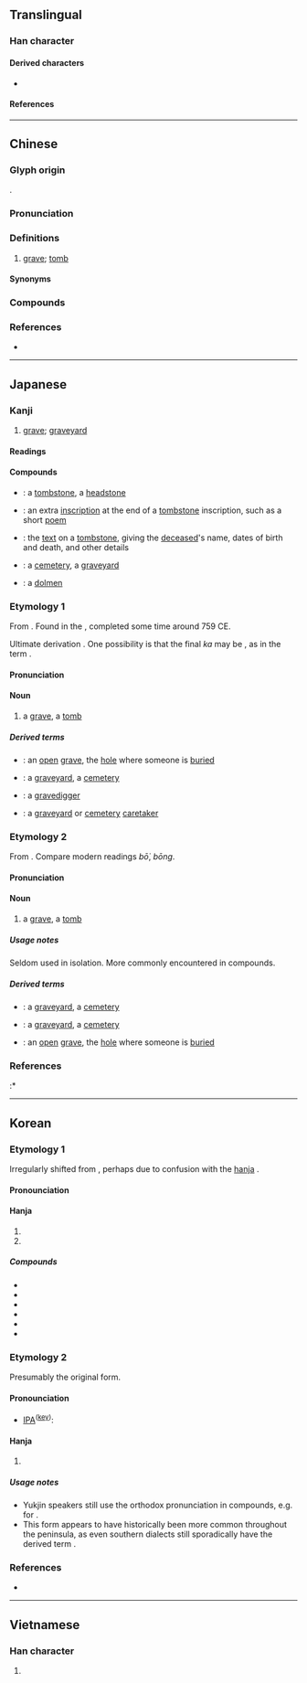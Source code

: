 {{character info}}
==Translingual==

===Han character===
{{Han char|rn=32|rad=土|as=10|sn=13|four=44104|canj=TAKG|ids=⿱莫土}}

====Derived characters====
* {{l|mul|[[𭂥]], [[𫮲]], [[𮁒]]}}

====References====
{{Han ref|kx=0238.120|dkj=05431|dj=0476.190|hdz=10470.090|uh=5893}}

----

==Chinese==
{{zh-forms|alt=圶-2nd round simp.}}

===Glyph origin===
{{Han etym}}
{{Han compound|莫|土|ls=psc|c1=p|c2=s}}.

===Pronunciation===
{{zh-pron
|m=mù
|m-s=mo4
|c=mou6
|c-t=
|g=
|h=pfs=mu
|j=mu3
|mb=
|md=muó
|mn=ml,tp,lk,sx,km,mg,hc,jj,ph:bō͘/xm,zz,kh,tn,yl,hc,tc:bōng
|mn-t=mo6
|w=3mu
|x=
|mc=y
|oc=y
|cat=n
}}

===Definitions===
{{zh-hanzi}}

# [[grave]]; [[tomb]]

====Synonyms====
{{zh-dial|墳}}

===Compounds===
{{zh-der|墓碑|墓道|墓地|墓碣|墓門|墓木|墓室|墓穴|墓園|墓葬|墓誌|墓坑|墟墓|壟墓|冢墓|徒不上墓|修墓|墓祭|墳墓|墓田|墓木已拱|廬墓|公墓|墓誌銘|墓生兒子|墓表|墓券|封墓|墓記|丘墓|祖墓|盜墓|掃墓節|掃墓|省墓|易墓|掘墓人|諛墓|陵墓|鞭墓|自掘墳墓|覆墓|鎮墓獸|誓墓|墓群|痟狗舂墓壙:siáu káu cheng bōng-khòng;Min Nan}}

===References===
* {{R:yue:Hanzi}}

{{zh-cat|Intermediate}}

----

==Japanese==

===Kanji===
{{ja-kanji|grade=5|rs=土11}}

# [[grave]]; [[graveyard]]

====Readings====
{{ja-readings
|goon=も
|kanon=ぼ
|kun=はか-
|nanori=つか
}}

====Compounds====
{{der-top|Compounds}}
* {{ja-r|墓%碣|ぼ%けつ}}: a [[tombstone]], a [[headstone]]
* {{ja-r|墓%誌%銘|ぼ%し%めい}}: an extra [[inscription]] at the end of a [[tombstone]] inscription, such as a short [[poem]]
* {{ja-r|墓%表|ぼ%ひょう}}: the [[text]] on a [[tombstone]], giving the [[deceased]]'s name, dates of birth and death, and other details
* {{ja-r|墓%地|ぼ%ち}}: a [[cemetery]], a [[graveyard]]
* {{ja-r|支%石%墓|し%せき%ぼ}}: a [[dolmen]]
{{der-bottom}}

===Etymology 1===
{{ja-kanjitab|yomi=k|はか}}

From {{inh|ja|ojp|sort=はか|-}}. Found in the ''{{w|Man'yōshū}}'', completed some time around 759 CE.

Ultimate derivation {{unk|ja|nocap=1|sort=はか}}. One possibility is that the final ''ka'' may be {{m|ja|処|tr=ka|pos=suffix denoting place}}, as in the term {{m|ja|住み処|tr=sumika||dwelling, home, abode|lit=living place}}.

====Pronunciation====
{{ja-pron|yomi=k|はか|acc=2|acc_ref=DJR}}

====Noun====
{{ja-noun|はか}}

# a [[grave]], a [[tomb]]

=====Derived terms=====
{{der-top}}
* {{ja-r|墓%穴|はか%あな}}: an [[open]] [[grave]], the [[hole]] where someone is [[buried]]
* {{ja-r|墓%場|はか%ば}}: a [[graveyard]], a [[cemetery]]
* {{ja-r|墓%掘り|はか%ほり}}: a [[gravedigger]]
* {{ja-r|墓%屋|はか%や}}: a [[graveyard]] or [[cemetery]] [[caretaker]]
{{der-bottom}}

===Etymology 2===
{{ja-kanjitab|yomi=o|ぼ}}

From {{der|ja|ltc|墓|tr=muoᴴ|t=grave, tomb}}. Compare modern {{cog|nan|-}} readings ''bō͘'', ''bōng''.

====Pronunciation====
{{ja-pron|yomi=kanon|ぼ}}

====Noun====
{{ja-noun|ぼ}}

# a [[grave]], a [[tomb]]

=====Usage notes=====
Seldom used in isolation. More commonly encountered in compounds.

=====Derived terms=====
{{der-top}}
* {{ja-r|墓%域|ぼ%いき}}: a [[graveyard]], a [[cemetery]]
* {{ja-r|墓%地|ぼ%ち}}: a [[graveyard]], a [[cemetery]]
* {{ja-r|墓%穴|ぼ%けつ}}: an [[open]] [[grave]], the [[hole]] where someone is [[buried]]
{{der-bottom}}

===References===
<references/>
:* {{R:Kokugo Dai Jiten}}

----

==Korean==

===Etymology 1===
Irregularly shifted from {{der|ko|ltc|sort=묘|-}} {{ltc-l|墓}}, perhaps due to confusion with the [[hanja]] {{m|ko|廟|tr=myo|t=temple}}.
{{hanja-ety
|dk={{okm-l|몽〮|mwó|link=no}}
|m={{okm-l|묘〯|mywǒ}}
|mh={{okm-l|무덤〮|mwùtém}}
|m3={{okm-l|묘|mywo}}
|m3h={{okm-l|분묘|pwunmywo}}
}}
====Pronounciation====
{{ko-hanja-pron|묘|l=y}}

====Hanja====
{{ko-hanja-search}}
{{ko-hanja|무덤|묘}}

# {{hanja form of|묘|[[grave]]; [[tomb]]|noun}}
# {{hanja form of|묘|[[grave]]; [[tomb]]|affix}}

=====Compounds=====
{{der-top3|Compounds}}
* {{ko-l|묘비|墓碑}}
* {{ko-l|묘소|墓所}}
* {{ko-l|묘역|墓域}}
* {{ko-l|묘지|墓地}}
* {{ko-l|분묘|墳墓}}
* {{ko-l|성묘|省墓}}
{{der-bottom}}

===Etymology 2===
Presumably the original form.

====Pronounciation====
* {{a|{{w|Yukjin dialect|Yukjin}}}} [[Wiktionary:International Phonetic Alphabet|IPA]]<sup>([[Appendix:Korean pronunciation|key]])</sup>: {{IPAfont|[mó]}}

====Hanja====
{{ko-hanja|무덤|모}}

# {{lb|ko|Yukjin}} {{hanja form of|모|[[grave]]; [[tomb]]|noun}}

=====Usage notes=====
* Yukjin speakers still use the orthodox pronunciation in compounds, e.g. {{m|ko|묘디(墓地)}} for {{m|ko|묘지(墓地)}}.
* This form appears to have historically been more common throughout the peninsula, as even southern dialects still sporadically have the derived term {{m|ko|못자리|t=gravesite}}.

===References===
* {{cite-journal|title={{lang|ko|{{ruby|[漢](한)[字](자)[語](어)([方](방)[言](언)) 속의 [特](특)[異](이) [漢](한)[字](자)[音](음)}}—동북방언을 중심으로—}}|trans-title=Unusual character readings in (dialectal) Sino-Korean vocabulary: focusing on the Northeastern dialect|author={{lang|ko|곽충구}} (Kwak Chung-gu)|year=2018|journal=Gugeohak|volume=88|pages=3—32}}

----

==Vietnamese==

===Han character===
{{vi-readings|reading=mộ, mô, mồ|rs=土11}}

# {{rfdef|vi|sort=土11}}